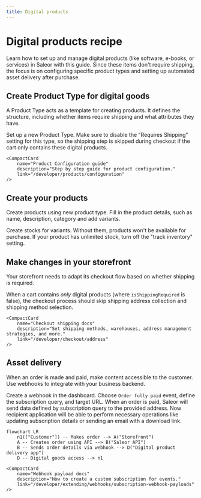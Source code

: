 ```yaml
---
title: Digital products
---
```



# Digital products recipe 

Learn how to set up and manage digital products (like software, e-books, or services) in Saleor with this guide. Since these items don't require shipping, the focus is on configuring specific product types and setting up automated asset delivery after purchase.


## Create Product Type for digital goods

A Product Type acts as a template for creating products. It defines the structure, including whether items require shipping and what attributes they have.

Set up a new Product Type. Make sure to disable the "Requires Shipping" setting for this type, so the shipping step is skipped during checkout if the cart only contains these digital products.

<div style={{display: 'flex', gap: '1rem', flexWrap: 'wrap', paddingBottom: '4rem'}}>
    <CompactCard
        name="Product Type docs"
        description="Read more about structuring and organizing product data."
        link="/developer/products/overview"
    />

    <CompactCard
        name="Product Configuration guide"
        description="Step by step guide for product configuration."
        link="/developer/products/configuration"
    />
</div>

## Create your products

Create products using new product type. Fill in the product details, such as name, description, category and add variants. 

Create stocks for variants. Without them, products won't be available for purchase. If your product has unlimited stock, turn off the "track inventory" setting.

<div style={{display: 'flex', gap: '1rem', flexWrap: 'wrap', paddingBottom: '4rem'}}>
    <CompactCard
        name="Stock tracking docs"
        description="Track your inventory across all products and variants in Saleor or external sources."
        link="/developer/stock/stock-tracking"
    />
</div>


## Make changes in your storefront

Your storefront needs to adapt its checkout flow based on whether shipping is required.

When a cart contains *only* digital products (where `isShippingRequired` is false), the checkout process should skip shipping address collection and shipping method selection.

<div style={{display: 'flex', gap: '1rem', flexWrap: 'wrap', paddingBottom: '4rem'}}>
    <CompactCard
        name="Saleor Storefront quickstart"
        description="Try example storefront build with NextJS."
        link="/quickstart/storefront"
    />

    <CompactCard
        name="Checkout shipping docs"
        description="Set shipping methods, warehouses, address management strategies, and more."
        link="/developer/checkout/address"
    />
</div>

## Asset delivery 

When an order is made and paid, make content accessible to the customer. Use webhooks to integrate with your business backend.

Create a webhook in the dashboard. Choose `Order fully paid` event, define the subscription query, and target URL. When an order is paid, Saleor will send data defined by subscription query to the provided address. Now recipient application will be able to perform necessary operations like updating subscription details or sending an email with a download link.


```mermaid
flowchart LR
    n1(["Customer"]) -- Makes order --> A("Storefront")
    A -- Creates order using API --> B("Saleor API")
    B -- Sends order details via webhook --> D("Digital product delivery app")
    D -- Digital goods access --> n1

```


<div style={{display: 'flex', gap: '1rem', flexWrap: 'wrap', paddingBottom: '4rem', paddingTop: '4rem'}}>
    <CompactCard
        name="Apps introduction"
        description="How to build Saleor Apps."
        link="/developer/extending/apps/overview"
    />

    <CompactCard
        name="Webhook payload docs"
        description="How to create a custom subscription for events."
        link="/developer/extending/webhooks/subscription-webhook-payloads"
    />
</div>

